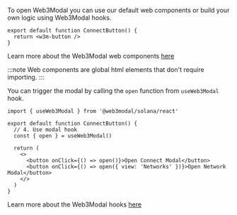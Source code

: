 
To open Web3Modal you can use our default web components or build your own logic using Web3Modal hooks.

<Tabs>
<TabItem value="components" label="Components">

```tsx
export default function ConnectButton() {
  return <w3m-button />
}
```

Learn more about the Web3Modal web components [here](../../components.mdx)

:::note
Web components are global html elements that don't require importing.
:::

</TabItem>
<TabItem value="hooks" label="Hooks">

You can trigger the modal by calling the `open` function from `useWeb3Modal` hook.

```tsx
import { useWeb3Modal } from '@web3modal/solana/react'

export default function ConnectButton() {
  // 4. Use modal hook
  const { open } = useWeb3Modal()

  return (
    <>
      <button onClick={() => open()}>Open Connect Modal</button>
      <button onClick={() => open({ view: 'Networks' })}>Open Network Modal</button>
    </>
  )
}
```

Learn more about the Web3Modal hooks [here](../../hooks.mdx)

</TabItem>
</Tabs>
